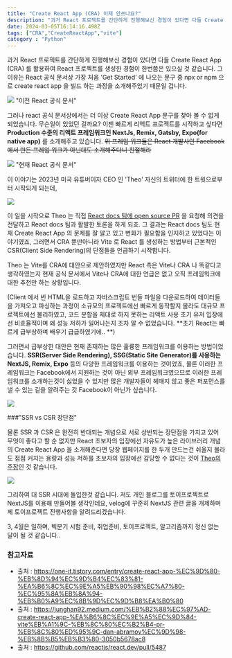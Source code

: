 ```yaml
---
title: "Create React App (CRA) 이제 안쓰나요?"
description: "과거 React 프로젝트를 간단하게 진행해보신 경험이 있다면 다들 Create React App (CRA) 를 활용하여 React 프로젝트를 생성한 경험이 한번쯤은 있으실 것 같습니다. 그 이유는 React 공식 문서상 가장 처음 'Get Started' 에 나오는 문"
date: 2024-03-05T16:14:16.498Z
tags: ["CRA","CreateReactApp","vite"]
category : "Python"
---
```

과거 React 프로젝트를 간단하게 진행해보신 경험이 있다면 다들 Create React App (CRA) 를 활용하여 React 프로젝트를 생성한 경험이 한번쯤은 있으실 것 같습니다. 그 이유는 React 공식 문서상 가장 처음 'Get Started' 에 나오는 문구 중 npx or npm 으로 create react app 을 빌드 하는 과정을 소개해주었기 때문일 겁니다. 


![](/images/62aaaf79-96ff-41b9-821f-8e810c900bd4-image.png)
"이전 React 공식 문서"

그러나 react 공식 문서상에서는 더 이상 Create React App 문구를 찾아 볼 수 없게 되었습니다. 무슨일이 있었던 걸까요? 
이젠 빠르게 리액트 프로젝트를 시작하고 싶다면 **Production 수준의 리액트 프레임워크인 NextJs, Remix, Gatsby, Expo(for native app)** 를 소개해주고 있습니다.
~~위 프레임 워크들은 React 개발사인 Facebook에서 만든 프레임 워크가 아닌대도 소개해주다니 친절해라~~



![](/images/135a3581-ac7a-4eb1-9e01-4ddb39f206f8-image.png)
"현재 React 공식 문서"


이 이야기는 2023년 미국 유튜버이자 CEO 인 'Theo' 자신의 트위터에 한 트윗으로부터 시작되게 되는데,


![](/images/2c1ed620-fafa-4618-b4dc-38b94e26c8c3-image.png)


이 일을 시작으로 Theo 는 직접 [React docs 팀에 open source PR](https://github.com/reactjs/react.dev/pull/5487) 을 요청해 의견을 전달하고 React docs 팀과 활발한 토론을 하게 되죠. 그 결과는 React docs 팀도 현재 Create React App 의 문제를 잘 알고 있고 변화가 필요함을 인지하고 있었다는 이야기였죠, 그러면서 CRA 뿐만아니라 Vite 로 React 를 생성하는 방법부터 근본적인 CSR(Client Side Rendering)의 단점들을 언급하기 시작합니다.

Theo 는 Vite를 CRA에 대안으로 제안하였지만 React 측은 Vite나 CRA 나 똑같다고 생각하였는지 현재 공식 문서에서 Vite나 CRA에 대한 언급은 없고 오직 프레임워크에 대한 추천만 하는 상황입니다.

(Client 에서 빈 HTML을 로드하고 자바스크립트 번들 파일을 다운로드하여 데이터들을 가져오고 파싱하는 과정이 소규모의 프로젝트에선 빠르게 동작할지 몰라도 대규모 프로젝트에선 불리하였고, 코드 분할을 제대로 하지 못하는 리액트 사용 초기 유저 입장에선 비효율적이며 왜 성능 저하가 일어나는지 조차 알 수 없었습니다. **초기 React는 빠르게 급부상하며 배우기 급급하였기에.. **)

그러면서 급부상한 대안은 현재 존재하는 많은 훌륭한 프레임워크를 이용하는 방법이었습니다. **SSR(Server Side Rendering), SSG(Static Site Generator)를 사용하는 NextJS, Remix, Expo** 등의 다양한 프레임워크를 이용하는 것이었죠, 물론 이러한 프레임워크는 Facebook에서 지원하는 것이 아닌 외부 프레임워크였으므로 이러한 프레임워크를 소개하는것이 싫었을 수 있지만 많은 개발자들이 헤매지 않고 좋은 퍼포먼스를 낼 수 있는 길을 알려주는 갓 Facebook이 아닌가 싶습니다.


![](/images/5c962bf9-d321-451e-b528-4642cc916f85-image.png)

###"SSR vs CSR 장단점"


물론 SSR 과 CSR 은 완전히 반대되는 개념으로 서로 상반되는 장단점을 가지고 있어 무엇이 좋다고 할 순 없지만 React 초보자의 입장에선 자유도가 높은 라이브러리 개념의 Create React App 을 소개해준다면 당장 웹페이지를 한 두개 만드는건 쉬울지 몰라도 점점 커지는 용량과 성능 저하를 초보자의 입장에선 감당할 수 없다는 것이 [Theo의 주장](https://junghan92.medium.com/%EB%B2%88%EC%97%AD-create-react-app-%EA%B6%8C%EC%9E%A5%EC%9D%84-vite%EB%A1%9C-%EB%8C%80%EC%B2%B4-pr-%EB%8C%80%ED%95%9C-dan-abramov%EC%9D%98-%EB%8B%B5%EB%B3%80-3050b5678ac8)인 것 같습니다.


![](/images/0a84284a-5c4c-44a7-8bd1-421db4a8c5c6-image.png)



그리하여 대 SSR 시대에 돌입한것 같습니다. 저도 개인 블로그를 토이프로젝트로 NextJS를 이용해 만들어볼 생각인데요, velog에 꾸준히 NextJS 관련 글을 개제하며 제 토이프로젝트 진행사항을 알려드리겠습니다.

3, 4월은 일하며, 빅분기 시험 준비, 취업준비, 토이프로젝트, 알고리즘까지 정신 없는 달이 될 것 같습니다..

### 참고자료

- 출처 : https://one-it.tistory.com/entry/create-react-app-%EC%9D%80-%EB%8D%94%EC%9D%B4%EC%83%81-%EA%B6%8C%EC%9E%A5%EB%90%98%EC%A7%80-%EC%95%8A%EB%8A%94-%EB%B0%A9%EC%8B%9D%EC%9D%B8%EA%B0%80
- 출처 : https://junghan92.medium.com/%EB%B2%88%EC%97%AD-create-react-app-%EA%B6%8C%EC%9E%A5%EC%9D%84-vite%EB%A1%9C-%EB%8C%80%EC%B2%B4-pr-%EB%8C%80%ED%95%9C-dan-abramov%EC%9D%98-%EB%8B%B5%EB%B3%80-3050b5678ac8
- 출처 : https://github.com/reactjs/react.dev/pull/5487